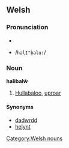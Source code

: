 ==Welsh==
===Pronunciation===
*{{IPA|/halɪˈbaluː/}}
*{{SAMPA}} /<tt>halI"balu:</tt>/

===Noun===
'''halibalŵ'''
#[[Hullabaloo]], [[uproar]]

====Synonyms====
*[[dadwrdd]]
*[[helynt]]

[[Category:Welsh nouns]]